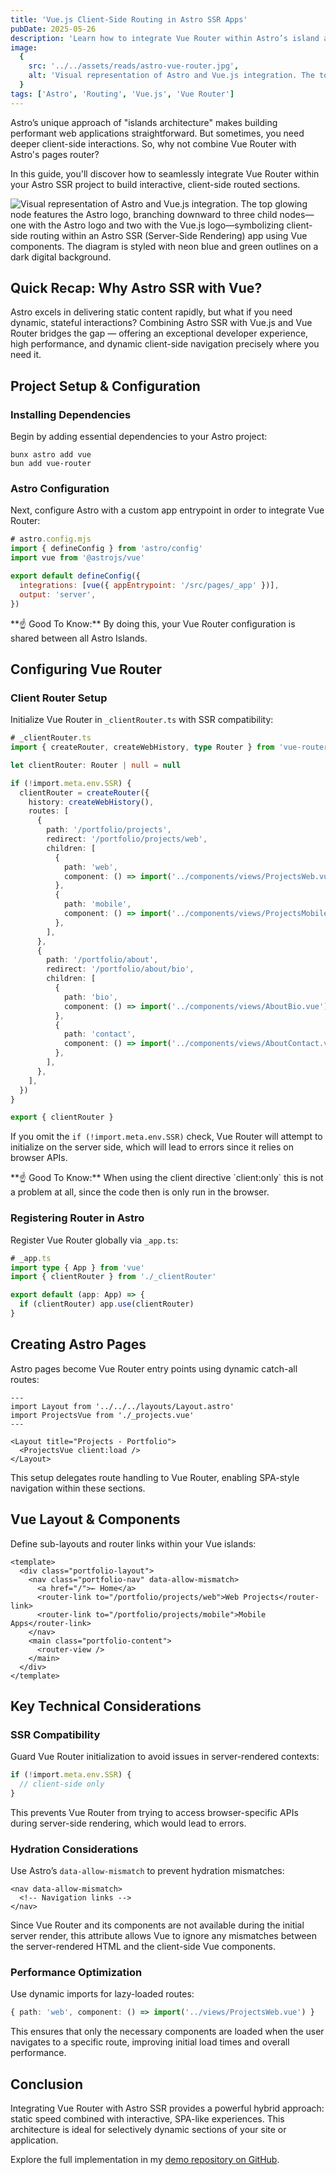 ```yaml
---
title: 'Vue.js Client-Side Routing in Astro SSR Apps'
pubDate: 2025-05-26
description: 'Learn how to integrate Vue Router within Astro’s island architecture for smooth client-side navigation in specific sections of your application.'
image:
  {
    src: '../../assets/reads/astro-vue-router.jpg',
    alt: 'Visual representation of Astro and Vue.js integration. The top glowing node features the Astro logo, branching downward to three child nodes—one with the Astro logo and two with the Vue.js logo—symbolizing client-side routing within an Astro SSR (Server-Side Rendering) app using Vue components. The diagram is styled with neon blue and green outlines on a dark digital background.',
  }
tags: ['Astro', 'Routing', 'Vue.js', 'Vue Router']
---
```



Astro’s unique approach of "islands architecture" makes building performant web applications straightforward. But sometimes, you need deeper client-side interactions. So, why not combine Vue Router with Astro's pages router?

In this guide, you'll discover how to seamlessly integrate Vue Router within your Astro SSR project to build interactive, client-side routed sections.

<Image
  src={coverImage}
  alt="Visual representation of Astro and Vue.js integration. The top glowing node features the Astro logo, branching downward to three child nodes—one with the Astro logo and two with the Vue.js logo—symbolizing client-side routing within an Astro SSR (Server-Side Rendering) app using Vue components. The diagram is styled with neon blue and green outlines on a dark digital background."
  caption="Seamless Vue.js client-side routing within an Astro-powered SSR architecture."
  lazy={false}
/>

## Quick Recap: Why Astro SSR with Vue?

Astro excels in delivering static content rapidly, but what if you need dynamic, stateful interactions? Combining Astro SSR with Vue.js and Vue Router bridges the gap — offering an exceptional developer experience, high performance, and dynamic client-side navigation precisely where you need it.

## Project Setup & Configuration

### Installing Dependencies

Begin by adding essential dependencies to your Astro project:

```shell
bunx astro add vue
bun add vue-router
```

### Astro Configuration

Next, configure Astro with a custom app entrypoint in order to integrate Vue Router:

```javascript wrap {6}
# astro.config.mjs
import { defineConfig } from 'astro/config'
import vue from '@astrojs/vue'

export default defineConfig({
  integrations: [vue({ appEntrypoint: '/src/pages/_app' })],
  output: 'server',
})
```

<Note>
  **☝️ Good To Know:** By doing this, your Vue Router configuration is shared
  between all Astro Islands.
</Note>

## Configuring Vue Router

### Client Router Setup

Initialize Vue Router in `_clientRouter.ts` with SSR compatibility:

```typescript wrap
# _clientRouter.ts
import { createRouter, createWebHistory, type Router } from 'vue-router'

let clientRouter: Router | null = null

if (!import.meta.env.SSR) {
  clientRouter = createRouter({
    history: createWebHistory(),
    routes: [
      {
        path: '/portfolio/projects',
        redirect: '/portfolio/projects/web',
        children: [
          {
            path: 'web',
            component: () => import('../components/views/ProjectsWeb.vue'),
          },
          {
            path: 'mobile',
            component: () => import('../components/views/ProjectsMobile.vue'),
          },
        ],
      },
      {
        path: '/portfolio/about',
        redirect: '/portfolio/about/bio',
        children: [
          {
            path: 'bio',
            component: () => import('../components/views/AboutBio.vue'),
          },
          {
            path: 'contact',
            component: () => import('../components/views/AboutContact.vue'),
          },
        ],
      },
    ],
  })
}

export { clientRouter }
```

If you omit the `if (!import.meta.env.SSR)` check, Vue Router will attempt to initialize on the server side, which will lead to errors since it relies on browser APIs.

<Note>
  **☝️ Good To Know:** When using the client directive `client:only` this is not
  a problem at all, since the code then is only run in the browser.
</Note>

### Registering Router in Astro

Register Vue Router globally via `_app.ts`:

```typescript {6}
# _app.ts
import type { App } from 'vue'
import { clientRouter } from './_clientRouter'

export default (app: App) => {
  if (clientRouter) app.use(clientRouter)
}
```

## Creating Astro Pages

Astro pages become Vue Router entry points using dynamic catch-all routes:

```astro {7} title="[...path].astro"
---
import Layout from '../../../layouts/Layout.astro'
import ProjectsVue from './_projects.vue'
---

<Layout title="Projects - Portfolio">
  <ProjectsVue client:load />
</Layout>
```

This setup delegates route handling to Vue Router, enabling SPA-style navigation within these sections.

## Vue Layout & Components

Define sub-layouts and router links within your Vue islands:

```vue wrap {5,6,9} title="_projects.vue"
<template>
  <div class="portfolio-layout">
    <nav class="portfolio-nav" data-allow-mismatch>
      <a href="/">← Home</a>
      <router-link to="/portfolio/projects/web">Web Projects</router-link>
      <router-link to="/portfolio/projects/mobile">Mobile Apps</router-link>
    </nav>
    <main class="portfolio-content">
      <router-view />
    </main>
  </div>
</template>
```

## Key Technical Considerations

### SSR Compatibility

Guard Vue Router initialization to avoid issues in server-rendered contexts:

```typescript
if (!import.meta.env.SSR) {
  // client-side only
}
```

This prevents Vue Router from trying to access browser-specific APIs during server-side rendering, which would lead to errors.

### Hydration Considerations

Use Astro’s `data-allow-mismatch` to prevent hydration mismatches:

```vue
<nav data-allow-mismatch>
  <!-- Navigation links -->
</nav>
```

Since Vue Router and its components are not available during the initial server render, this attribute allows Vue to ignore any mismatches between the server-rendered HTML and the client-side Vue components.

### Performance Optimization

Use dynamic imports for lazy-loaded routes:

```typescript wrap
{ path: 'web', component: () => import('../views/ProjectsWeb.vue') }
```

This ensures that only the necessary components are loaded when the user navigates to a specific route, improving initial load times and overall performance.

## Conclusion

Integrating Vue Router with Astro SSR provides a powerful hybrid approach: static speed combined with interactive, SPA-like experiences. This architecture is ideal for selectively dynamic sections of your site or application.

Explore the full implementation in my [demo repository on GitHub](https://github.com/florivdg/astro-vue-router).
